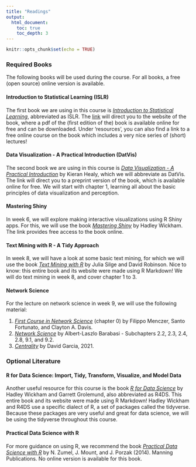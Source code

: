 ```yaml
---
title: "Readings"
output: 
  html_document:
    toc: true
    toc_depth: 3
---
```


```r
knitr::opts_chunk$set(echo = TRUE)
```


### **Required Books**

The following books will be used during the course. For all books, a free (open source) online version is available.

#### **Introduction to Statistical Learning (ISLR)**

The first book we are using in this course is [*Introduction to Statistical Learning*](https://www.statlearning.com/), abbreviated as ISLR. The [link](https://www.statlearning.com/) will direct you to the website of the book, where a pdf of the (first edition of the) book is available online for free and can be downloaded. Under ‘resources’, you can also find a link to a free online course on the book which includes a very nice series of (short) lectures!

#### **Data Visualization - A Practical Introduction (DatVis)**

The second book we are using in this course is [*Data Visualization - A Practical Introduction*](https://socviz.co/) by Kieran Healy, which we will abbreviate as DatVis. The link will direct you to a preprint version of the book, which is available online for free. We will start with chapter 1, learning all about the basic principles of data visualization and perception.

#### **Mastering Shiny**

In week 6, we will explore making interactive visualizations using R Shiny apps. For this, we will use the book [*Mastering Shiny*](https://mastering-shiny.org/) by Hadley Wickham. The link provides free access to the book online.

#### **Text Mining with R - A Tidy Approach**

In week 8, we will have a look at some basic text mining, for which we will use the book [*Text Mining with R*](https://www.tidytextmining.com/) by Julia Silge and David Robinson. Nice to know: this entire book and its website were made using R Markdown! We will do text mining in week 8, and cover chapter 1 to 3.

#### **Network Science**

For the lecture on network science in week 9, we will use the following material:

1. [*First Course in Network Science*](https://networksciencebook.com/) (chapter 0) by Filippo Menczer, Santo Fortunato, and Clayton A. Davis.
2. [*Network Science*](http://networksciencebook.com/) by Albert-Laszlo Barabasi - Subchapters 2.2, 2.3, 2.4, 2.8, 9.1, and 9.2.
3. [*Centrality*](https://garcia-centrality.netlify.app/) by David Garcia, 2021.

### **Optional Literature**

#### **R for Data Science: Import, Tidy, Transform, Visualize, and Model Data**

Another useful resource for this course is the book [*R for Data Science*](https://r4ds.had.co.nz/) by Hadley Wickham and Garrett Grolemund, also abbreviated as R4DS. This entire book and its website were made using R Markdown! Hadley Wickham and R4DS use a specific dialect of R, a set of packages called the tidyverse. Because these packages are very useful and great for data science, we will be using the tidyverse throughout this course.

#### **Practical Data Science with R**

For more guidance on using R, we recommend the book [*Practical Data Science with R*](http://www.ievbras.ru/ecostat/Kiril/R/Biblio_N/R_Eng/Mount2014.pdf) by N. Zumel, J. Mount, and J. Porzak (2014). Manning Publications. No online version is available for this book.
